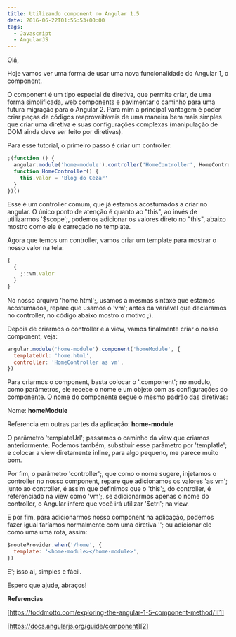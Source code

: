 ```yaml
---
title: Utilizando component no Angular 1.5
date: 2016-06-22T01:55:53+00:00
tags:
  - Javascript
  - AngularJS
---
```


Olá,

Hoje vamos ver uma forma de usar uma nova funcionalidade do Angular 1, o component.

O component é um tipo especial de diretiva, que permite criar, de uma forma simplificada, web components e pavimentar o caminho para uma futura migração para o Angular 2. Para mim a principal vantagem é poder criar peças de códigos reaproveitáveis de uma maneira bem mais simples que criar uma diretiva e suas configurações complexas (manipulação de DOM ainda deve ser feito por diretivas).

Para esse tutorial, o primeiro passo é criar um controller:

```javascript
;(function () {
  angular.module('home-module').controller('HomeController', HomeController)
  function HomeController() {
    this.valor = 'Blog do Cezar'
  }
})()
```

Esse é um controller comum, que já estamos acostumados a criar no angular. O único ponto de atenção é quanto ao "this", ao invés de utilizarmos '$scope';, podemos adicionar os valores direto no "this", abaixo mostro como ele é carregado no template.

Agora que temos um controller, vamos criar um template para mostrar o nosso valor na tela:

```javascript
{
  {
    ;::vm.valor
  }
}
```

No nosso arquivo 'home.html';, usamos a mesmas sintaxe que estamos acostumados, repare que usamos o 'vm'; antes da variável que declaramos no controller, no código abaixo mostro o motivo ;).

Depois de criarmos o controller e a view, vamos finalmente criar o nosso component, veja:

```javascript
angular.module('home-module').component('homeModule', {
  templateUrl: 'home.html',
  controller: 'HomeController as vm',
})
```

Para criarmos o component, basta colocar o '.component'; no modulo, como parâmetros, ele recebe o nome e um objeto com as configurações do componente. O nome do componente segue o mesmo padrão das diretivas:

Nome: **homeModule**

Referencia em outras partes da aplicação: **home-module**

O parâmetro 'templateUrl'; passamos o caminho da view que criamos anteriormente. Podemos também, substituir esse parâmetro por 'templatle'; e colocar a view diretamente inline, para algo pequeno, me parece muito bom.

Por fim, o parâmetro 'controller';, que como o nome sugere, injetamos o controller no nosso component, repare que adicionamos os valores 'as vm'; junto ao controller, é assim que definimos que o 'this';, do controller, é referenciado na view como 'vm';, se adicionarmos apenas o nome do controller, o Angular infere que você irá utilizar '$ctrl'; na view.

E por fim, para adicionarmos nosso component na aplicação, podemos fazer igual faríamos normalmente com uma diretiva '<home-module></home-module>'; ou adicionar ele como uma uma rota, assim:

```javascript
$routeProvider.when('/home', {
  template: '<home-module></home-module>',
})
```

E'; isso ai, simples e fácil.

Espero que ajude, abraços!

**Referencias**

[https://toddmotto.com/exploring-the-angular-1-5-component-method/][1]

[https://docs.angularjs.org/guide/component][2]

[1]: https://toddmotto.com/exploring-the-angular-1-5-component-method/
[2]: https://docs.angularjs.org/guide/component
